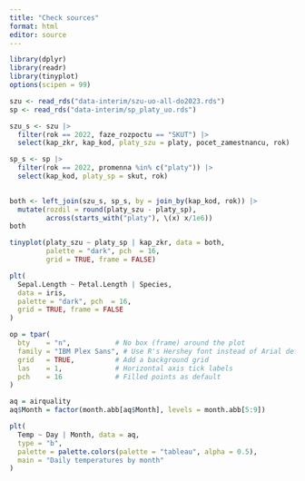 ```yaml
---
title: "Check sources"
format: html
editor: source
---
```


```r
library(dplyr)
library(readr)
library(tinyplot)
options(scipen = 99)
```

```r
szu <- read_rds("data-interim/szu-uo-all-do2023.rds")
sp <- read_rds("data-interim/sp_platy_uo.rds")
```

```r
szu_s <- szu |> 
  filter(rok == 2022, faze_rozpoctu == "SKUT") |> 
  select(kap_zkr, kap_kod, platy_szu = platy, pocet_zamestnancu, rok)
```

```r
sp_s <- sp |> 
  filter(rok == 2022, promenna %in% c("platy")) |> 
  select(kap_kod, platy_sp = skut, rok)
  
```

```r
both <- left_join(szu_s, sp_s, by = join_by(kap_kod, rok)) |> 
  mutate(rozdil = round(platy_szu - platy_sp),
         across(starts_with("platy"), \(x) x/1e6))
both
```

```r
tinyplot(platy_szu ~ platy_sp | kap_zkr, data = both,
         palette = "dark", pch  = 16,
         grid = TRUE, frame = FALSE)
```

```r
plt(
  Sepal.Length ~ Petal.Length | Species, 
  data = iris,
  palette = "dark", pch  = 16,
  grid = TRUE, frame = FALSE
)
```

```r
op = tpar(
  bty    = "n",           # No box (frame) around the plot 
  family = "IBM Plex Sans", # Use R's Hershey font instead of Arial default
  grid   = TRUE,          # Add a background grid
  las    = 1,             # Horizontal axis tick labels
  pch    = 16             # Filled points as default
)

aq = airquality
aq$Month = factor(month.abb[aq$Month], levels = month.abb[5:9])

plt(
  Temp ~ Day | Month, data = aq,
  type = "b",
  palette = palette.colors(palette = "tableau", alpha = 0.5),
  main = "Daily temperatures by month"
)
```
